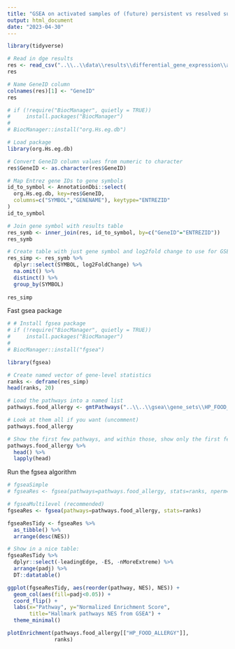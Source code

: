 ```yaml
---
title: "GSEA on activated samples of (future) persistent vs resolved subjects at baseline timepoint - Food allergy gene set"
output: html_document
date: "2023-04-30"
---
```


```r
library(tidyverse)
```


```r
# Read in dge results
res <- read_csv("..\\..\\data\\results\\differential_gene_expression\\activ_pers_vs_resolved_baseline_genomewide.csv")
res
```

```r
# Name GeneID column
colnames(res)[1] <- "GeneID"
res
```


```r
# if (!require("BiocManager", quietly = TRUE))
#     install.packages("BiocManager")
# 
# BiocManager::install("org.Hs.eg.db")
```


```r
# Load package
library(org.Hs.eg.db)
```

```r
# Convert GeneID column values from numeric to character
res$GeneID <- as.character(res$GeneID)
```


```r
# Map Entrez gene IDs to gene symbols
id_to_symbol <- AnnotationDbi::select(
  org.Hs.eg.db, key=res$GeneID,
  columns=c("SYMBOL","GENENAME"), keytype="ENTREZID"
)
id_to_symbol
```

```r
# Join gene symbol with results table
res_symb <- inner_join(res, id_to_symbol, by=c("GeneID"="ENTREZID"))
res_symb
```

```r
# Create table with just gene symbol and log2fold change to use for GSEA
res_simp <- res_symb %>% 
  dplyr::select(SYMBOL, log2FoldChange) %>% 
  na.omit() %>% 
  distinct() %>% 
  group_by(SYMBOL) 
  
res_simp
```

Fast gsea package
```r
# # Install fgsea package
# if (!require("BiocManager", quietly = TRUE))
#     install.packages("BiocManager")
# 
# BiocManager::install("fgsea")

library(fgsea)
```

```r
# Create named vector of gene-level statistics
ranks <- deframe(res_simp)
head(ranks, 20)
```

```r
# Load the pathways into a named list
pathways.food_allergy <- gmtPathways("..\\..\\gsea\\gene_sets\\HP_FOOD_ALLERGY.v2023.1.Hs.gmt")

# Look at them all if you want (uncomment)
pathways.food_allergy

# Show the first few pathways, and within those, show only the first few genes. 
pathways.food_allergy %>% 
  head() %>% 
  lapply(head)
```

Run the fgsea algorithm
```r
# fgseaSimple
# fgseaRes <- fgsea(pathways=pathways.food_allergy, stats=ranks, nperm=1000)
```

```r
# fgseaMultilevel (recommended)
fgseaRes <- fgsea(pathways=pathways.food_allergy, stats=ranks)
```


```r
fgseaResTidy <- fgseaRes %>%
  as_tibble() %>%
  arrange(desc(NES))

# Show in a nice table:
fgseaResTidy %>% 
  dplyr::select(-leadingEdge, -ES, -nMoreExtreme) %>% 
  arrange(padj) %>% 
  DT::datatable()
```
```r
ggplot(fgseaResTidy, aes(reorder(pathway, NES), NES)) +
  geom_col(aes(fill=padj<0.05)) +
  coord_flip() +
  labs(x="Pathway", y="Normalized Enrichment Score",
       title="Hallmark pathways NES from GSEA") + 
  theme_minimal()

```
```r
plotEnrichment(pathways.food_allergy[["HP_FOOD_ALLERGY"]],
               ranks)
```

